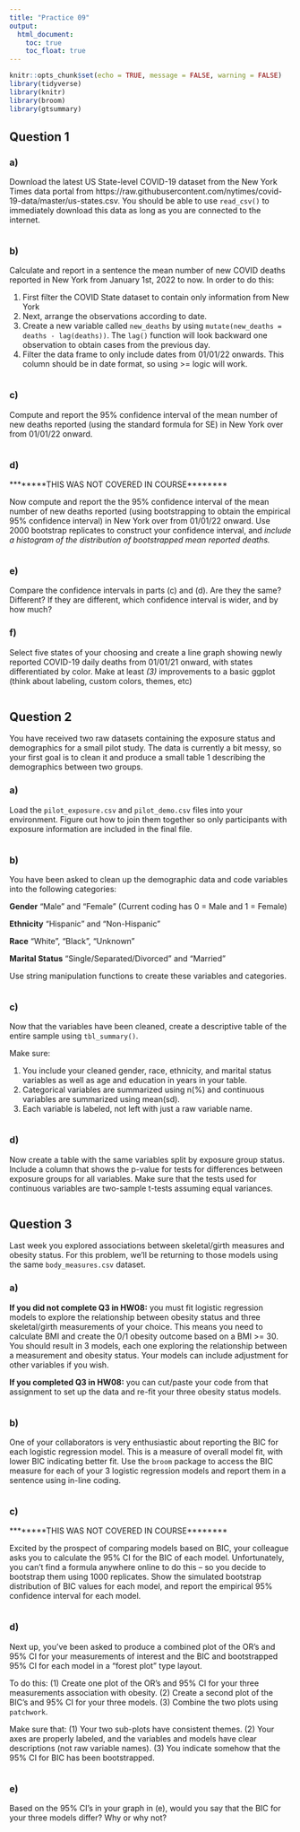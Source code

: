 ```yaml
---
title: "Practice 09"
output:
  html_document:
    toc: true
    toc_float: true
---
```


```r
knitr::opts_chunk$set(echo = TRUE, message = FALSE, warning = FALSE)
library(tidyverse)
library(knitr)
library(broom)
library(gtsummary)
```

## Question 1

### a)

Download the latest US State-level COVID-19 dataset from the New York Times data portal from https://raw.githubusercontent.com/nytimes/covid-19-data/master/us-states.csv. You should be able to use `read_csv()` to immediately download this data as long as you are connected to the internet.


```r


```

### b)

Calculate and report in a sentence the mean number of new COVID deaths reported in New York from January 1st, 2022 to now. In order to do this:

(1) First filter the COVID State dataset to contain only information from New York
(2) Next, arrange the observations according to date.
(3) Create a new variable called `new_deaths` by using `mutate(new_deaths = deaths - lag(deaths))`. The `lag()` function will look backward one observation to obtain cases from the previous day.
(4) Filter the data frame to only include dates from 01/01/22 onwards. This column should be in date format, so using >= logic will work.

```r


```

### c)

Compute and report the 95% confidence interval of the mean number of new deaths reported (using the standard formula for SE) in New York over from 01/01/22 onward.

```r


```

### d)

********THIS WAS NOT COVERED IN COURSE********

Now compute and report the the 95% confidence interval of the mean number of new deaths reported (using bootstrapping to obtain the empirical 95% confidence interval) in New York over from 01/01/22 onward. Use 2000 bootstrap replicates to construct your confidence interval, and *include a histogram of the distribution of bootstrapped mean reported deaths.*

```r


```


### e)

Compare the confidence intervals in parts (c) and (d). Are they the same? Different? If they are different, which confidence interval is wider, and by how much?

### f)

Select five states of your choosing and create a line graph showing newly reported COVID-19 daily deaths from 01/01/21 onward, with states differentiated by color. Make at least *(3)* improvements to a basic ggplot (think about labeling, custom colors, themes, etc)

```r



```

## Question 2

You have received two raw datasets containing the exposure status and demographics for a small pilot study. The data is currently a bit messy, so your first goal is to clean it and produce a small table 1 describing the demographics between two groups.

### a)

Load the `pilot_exposure.csv` and `pilot_demo.csv` files into your environment. Figure out how to join them together so only participants with exposure information are included in the final file.

```r


```

### b)

You have been asked to clean up the demographic data and code variables into the following categories:

**Gender**
"Male" and "Female"
(Current coding has 0 = Male and 1 = Female)

**Ethnicity**
"Hispanic" and "Non-Hispanic"

**Race**
"White", "Black", "Unknown"

**Marital Status**
"Single/Separated/Divorced" and "Married"

Use string manipulation functions to create these variables and categories.

```r


```

### c)

Now that the variables have been cleaned, create a descriptive table of the entire sample using `tbl_summary()`.

Make sure:

(1) You include your cleaned gender, race, ethnicity, and marital status variables as well as age and education in years in your table.
(2) Categorical variables are summarized using n(%) and continuous variables are summarized using mean(sd).
(3) Each variable is labeled, not left with just a raw variable name.

```r


```

### d)

Now create a table with the same variables split by exposure group status. Include a column that shows the p-value for tests for differences between exposure groups for all variables. Make sure that the tests used for continuous variables are two-sample t-tests assuming equal variances.

```r



```


## Question 3

Last week you explored associations between skeletal/girth measures and obesity status. For this problem, we'll be returning to those models using the same `body_measures.csv` dataset.

### a)

**If you did not complete Q3 in HW08:** you must fit logistic regression models to explore the relationship between obesity status and three skeletal/girth measurements of your choice. This means you need to calculate BMI and create the 0/1 obesity outcome based on a BMI >= 30. You should result in 3 models, each one exploring the relationship between a measurement and obesity status. Your models can include adjustment for other variables if you wish.

**If you completed Q3 in HW08:** you can cut/paste your code from that assignment to set up the data and re-fit your three obesity status models.


```r


```

### b)

One of your collaborators is very enthusiastic about reporting the BIC for each logistic regression model. This is a measure of overall model fit, with lower BIC indicating better fit. Use the `broom` package to access the BIC measure for each of your 3 logistic regression models and report them in a sentence using in-line coding.

```r



```

### c)

********THIS WAS NOT COVERED IN COURSE********


Excited by the prospect of comparing models based on BIC, your colleague asks you to calculate the 95% CI for the BIC of each model. Unfortunately, you can't find a formula anywhere online to do this -- so you decide to bootstrap them using 1000 replicates. Show the simulated bootstrap distribution of BIC values for each model, and report the empirical 95% confidence interval for each model.

```r


```

### d)

Next up, you've been asked to produce a combined plot of the OR's and 95% CI for your measurements of interest and the BIC and bootstrapped 95% CI for each model in a "forest plot" type layout.

To do this:
(1) Create one plot of the OR's and 95% CI for your three measurements association with obesity.
(2) Create a second plot of the BIC's and 95% CI for your three models.
(3) Combine the two plots using `patchwork`.

Make sure that:
(1) Your two sub-plots have consistent themes.
(2) Your axes are properly labeled, and the variables and models have clear descriptions (not raw variable names).
(3) You indicate somehow that the 95% CI for BIC has been bootstrapped.

```r


```

### e)

Based on the 95% CI's in your graph in (e), would you say that the BIC for your three models differ? Why or why not?
